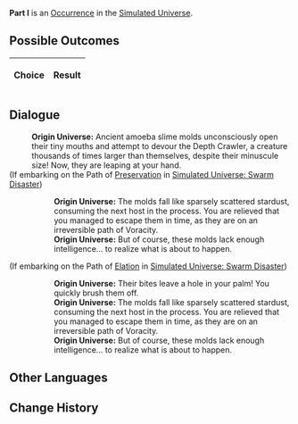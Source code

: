 {{Simulated Universe Event Infobox
|title         = Part I
|image         = 3.png
|type          =
|domains_su    = 
|domains_ext   = 
|domains_swarm = 
|domains_gng   = 
|requirements  =
|prev          = 
|next          = 
|indexRewards  =
|characters    = 
}}
'''Part I''' is an [[Simulated Universe/Occurrence|Occurrence]] in the [[Simulated Universe]].

==Possible Outcomes==
{| class="article-table"
!Choice
!Result

|}

<!--
==Gameplay Notes==

-->
==Dialogue==
{{Dialogue Start}}
:'''Origin Universe:''' Ancient amoeba slime molds unconsciously open their tiny mouths and attempt to devour the Depth Crawler, a creature thousands of times larger than themselves, despite their minuscule size! Now, they are leaping at your hand.
;(If embarking on the Path of [[Simulated Universe/Paths#Preservation|Preservation]] in [[Simulated Universe: Swarm Disaster]])
:{{SU Special Dialogue|Preservation|Flick them off.|These deceptive critters!}}
::'''Origin Universe:''' The molds fall like sparsely scattered stardust, consuming the next host in the process. You are relieved that you managed to escape them in time, as they are on an irreversible path of Voracity.
::'''Origin Universe:''' But of course, these molds lack enough intelligence... to realize what is about to happen.
;(If embarking on the Path of [[Simulated Universe/Paths#Elation|Elation]] in [[Simulated Universe: Swarm Disaster]])
:{{SU Special Dialogue|Elation|Keep them on your palm for a while longer.|Pinch it a little, raise it up high!}}
::'''Origin Universe:''' Their bites leave a hole in your palm! You quickly brush them off.
::'''Origin Universe:''' The molds fall like sparsely scattered stardust, consuming the next host in the process. You are relieved that you managed to escape them in time, as they are on an irreversible path of Voracity.
::'''Origin Universe:''' But of course, these molds lack enough intelligence... to realize what is about to happen.
{{Dialogue End}}

==Other Languages==
{{Other Languages
|en   = Part I
|zhs  = 其一
|zht  = 其一
|ja   = その1
|ko   = I
|es   = Parte I
|fr   = Partie&nbsp;I
|ru   = I
|th   = ตอน 1
|vi   = Phần 1
|de   = Teil 1
|id   = Bagian I
|pt   = Parte I
}}

==Change History==
{{Change History|<!--unknown-->}}
